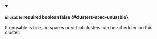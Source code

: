 
<details className="config-field" data-expandable="false" open>
<summary>

#### `unusable` <span className="config-field-required" data-required="false">required</span> <span className="config-field-type">boolean</span> <span className="config-field-default">false</span> <span className="config-field-enum"></span> {#clusters-spec-unusable}

If unusable is true, no spaces or virtual clusters can be scheduled on this cluster.

</summary>



</details>
